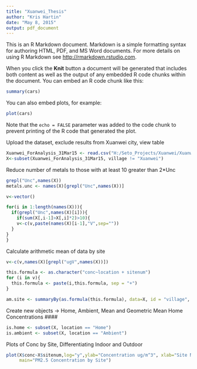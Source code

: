 ```yaml
---
title: "Xuanwei_Thesis"
author: "Kris Hartin"
date: "May 8, 2015"
output: pdf_document
---
```


This is an R Markdown document. Markdown is a simple formatting syntax for authoring HTML, PDF, and MS Word documents. For more details on using R Markdown see <http://rmarkdown.rstudio.com>.

When you click the **Knit** button a document will be generated that includes both content as well as the output of any embedded R code chunks within the document. You can embed an R code chunk like this:

```r
summary(cars)
```

You can also embed plots, for example:

```r
plot(cars)
```

Note that the `echo = FALSE` parameter was added to the code chunk to prevent printing of the R code that generated the plot.

Upload the dataset, exclude results from Xuanwei city, view table
```R
Xuanwei_ForAnalysis_31Mar15 <- read.csv("H:/Seto_Projects/Xuanwei/Xuanwei_ForAnalysis_31Mar15.csv")
X<-subset(Xuanwei_ForAnalysis_31Mar15, village != "Xuanwei")
```

Reduce number of metals to those with at least 10 greater than 2*Unc
```R
grepl("Unc",names(X))
metals.unc <- names(X)[grepl("Unc",names(X))]

v<-vector()

for(i in 1:length(names(X))){
  if(grepl("Unc",names(X)[i])){
    if(sum(X[,i-1]>X[,i]*2)>10){
    v<-c(v,paste(names(X)[i-1],"V",sep=""))
  }
}
}  
```

Calculate arithmetic mean of data by site
```R
v<-c(v,names(X)[grepl("ugV",names(X))])

this.formula <- as.character("conc~location + sitenum")  
for (i in v){
  this.formula <- paste(i,this.formula, sep = "+")
}

am.site <- summaryBy(as.formula(this.formula), data=X, id = "village", keep.names=TRUE, FUN=mean)
```

Create new objects -> Home, Ambient, Mean and Geometric Mean Home Concentrations ####

```R
is.home <- subset(X, location == "Home")
is.ambient <- subset(X, location == "Ambient")
```

Plots of Conc by Site, Differentiating Indoor and Outdoor 
```R
plot(X$conc~X$sitenum,log="y",ylab="Concentration ug/m^3", xlab="Site Number",
     main="PM2.5 Concentration by Site")

```

